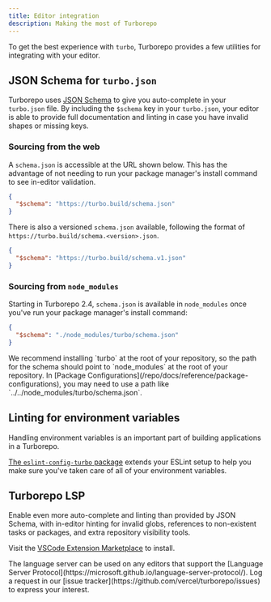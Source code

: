 ```yaml
---
title: Editor integration
description: Making the most of Turborepo
---
```



To get the best experience with `turbo`, Turborepo provides a few utilities for integrating with your editor.

## JSON Schema for `turbo.json`

Turborepo uses [JSON Schema](https://json-schema.org/) to give you auto-complete in your
`turbo.json` file. By including the `$schema` key in your `turbo.json`, your editor is able to
provide full documentation and linting in case you have invalid shapes or missing keys.

### Sourcing from the web

A `schema.json` is accessible at the URL shown below. This has the advantage of not needing to run your package manager's install command to see in-editor validation.

```json title="./turbo.json"
{
  "$schema": "https://turbo.build/schema.json"
}
```

There is also a versioned `schema.json` available, following the format of `https://turbo.build/schema.<version>.json`.

```json title="./turbo.json"
{
  "$schema": "https://turbo.build/schema.v1.json"
}
```

### Sourcing from `node_modules`

Starting in Turborepo 2.4, `schema.json` is available in `node_modules` once you've run your package manager's install command:

```json title="turbo.json"
{
  "$schema": "./node_modules/turbo/schema.json"
}
```

<Callout title="node_modules location">
  We recommend installing `turbo` at the root of your repository, so the path
  for the schema should point to `node_modules` at the root of your repository.
  In [Package Configurations](/repo/docs/reference/package-configurations), you
  may need to use a path like `../../node_modules/turbo/schema.json`.
</Callout>

## Linting for environment variables

Handling environment variables is an important part of building applications in a Turborepo.

[The `eslint-config-turbo` package](/repo/docs/reference/eslint-config-turbo) extends your ESLint setup to help you make sure you've taken care of all of your environment variables.

## Turborepo LSP

Enable even more auto-complete and linting than provided by JSON Schema, with in-editor hinting for invalid globs, references to non-existent tasks or packages, and
extra repository visibility tools.

Visit the [VSCode Extension Marketplace](https://marketplace.visualstudio.com/items?itemName=Vercel.turbo-vsc) to install.

<Callout type="info" title="Not using Visual Studio Code?">
  The language server can be used on any editors that support the [Language
  Server Protocol](https://microsoft.github.io/language-server-protocol/). Log a
  request in our [issue tracker](https://github.com/vercel/turborepo/issues) to
  express your interest.
</Callout>
